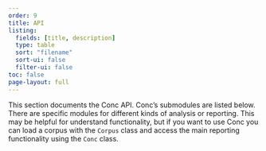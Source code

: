 ```yaml
---
order: 9
title: API
listing:
  fields: [title, description]
  type: table
  sort: "filename"
  sort-ui: false
  filter-ui: false
toc: false
page-layout: full
---
```


This section documents the Conc API. Conc's submodules are listed below. There are specific modules for different kinds of analysis or reporting. This may be helpful for understand functionality, but if you want to use Conc you can load a corpus with the `Corpus` class and access the main reporting functionality using the `Conc` class.   